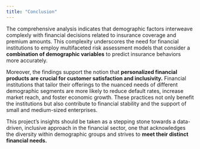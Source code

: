 ```yaml
---
title: "Conclusion"
---
```


The comprehensive analysis indicates that demographic factors interweave complexly with financial decisions related to insurance coverage and premium amounts. This complexity underscores the need for financial institutions to employ multifaceted risk assessment models that consider a <b>combination of demographic variables</b> to predict insurance behaviors more accurately.

Moreover, the findings support the notion that <b>personalized financial products are crucial for customer satisfaction and inclusivity.</b> Financial institutions that tailor their offerings to the nuanced needs of different demographic segments are more likely to reduce default rates, increase market reach, and foster economic growth. These practices not only benefit the institutions but also contribute to financial stability and the support of small and medium-sized enterprises.

This project's insights should be taken as a stepping stone towards a data-driven, inclusive approach in the financial sector, one that acknowledges the diversity within demographic groups and strives to <b>meet their distinct financial needs.</b>

